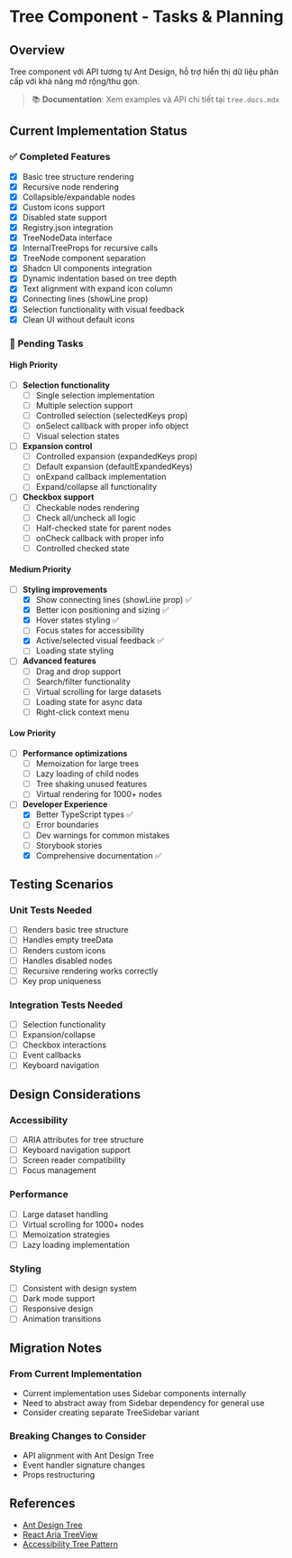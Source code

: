 # Tree Component - Tasks & Planning

## Overview
Tree component với API tương tự Ant Design, hỗ trợ hiển thị dữ liệu phân cấp với khả năng mở rộng/thu gọn.

> 📚 **Documentation**: Xem examples và API chi tiết tại `tree.docs.mdx`

## Current Implementation Status

### ✅ Completed Features
- [x] Basic tree structure rendering
- [x] Recursive node rendering
- [x] Collapsible/expandable nodes
- [x] Custom icons support
- [x] Disabled state support
- [x] Registry.json integration
- [x] TreeNodeData interface
- [x] InternalTreeProps for recursive calls
- [x] TreeNode component separation
- [x] Shadcn UI components integration
- [x] Dynamic indentation based on tree depth
- [x] Text alignment with expand icon column
- [x] Connecting lines (showLine prop)
- [x] Selection functionality with visual feedback
- [x] Clean UI without default icons

### 🚧 Pending Tasks

#### High Priority
- [ ] **Selection functionality**
  - [ ] Single selection implementation
  - [ ] Multiple selection support
  - [ ] Controlled selection (selectedKeys prop)
  - [ ] onSelect callback with proper info object
  - [ ] Visual selection states

- [ ] **Expansion control**
  - [ ] Controlled expansion (expandedKeys prop)
  - [ ] Default expansion (defaultExpandedKeys)
  - [ ] onExpand callback implementation
  - [ ] Expand/collapse all functionality

- [ ] **Checkbox support**
  - [ ] Checkable nodes rendering
  - [ ] Check all/uncheck all logic
  - [ ] Half-checked state for parent nodes
  - [ ] onCheck callback with proper info
  - [ ] Controlled checked state

#### Medium Priority
- [ ] **Styling improvements**
  - [x] Show connecting lines (showLine prop) ✅
  - [x] Better icon positioning and sizing ✅
  - [x] Hover states styling ✅
  - [ ] Focus states for accessibility
  - [x] Active/selected visual feedback ✅
  - [ ] Loading state styling

- [ ] **Advanced features**
  - [ ] Drag and drop support
  - [ ] Search/filter functionality
  - [ ] Virtual scrolling for large datasets
  - [ ] Loading state for async data
  - [ ] Right-click context menu

#### Low Priority
- [ ] **Performance optimizations**
  - [ ] Memoization for large trees
  - [ ] Lazy loading of child nodes
  - [ ] Tree shaking unused features
  - [ ] Virtual rendering for 1000+ nodes

- [ ] **Developer Experience**
  - [x] Better TypeScript types ✅
  - [ ] Error boundaries
  - [ ] Dev warnings for common mistakes
  - [ ] Storybook stories
  - [x] Comprehensive documentation ✅

## Testing Scenarios

### Unit Tests Needed
- [ ] Renders basic tree structure
- [ ] Handles empty treeData
- [ ] Renders custom icons
- [ ] Handles disabled nodes
- [ ] Recursive rendering works correctly
- [ ] Key prop uniqueness

### Integration Tests Needed
- [ ] Selection functionality
- [ ] Expansion/collapse
- [ ] Checkbox interactions
- [ ] Event callbacks
- [ ] Keyboard navigation

## Design Considerations

### Accessibility
- [ ] ARIA attributes for tree structure
- [ ] Keyboard navigation support
- [ ] Screen reader compatibility
- [ ] Focus management

### Performance
- [ ] Large dataset handling
- [ ] Virtual scrolling for 1000+ nodes
- [ ] Memoization strategies
- [ ] Lazy loading implementation

### Styling
- [ ] Consistent with design system
- [ ] Dark mode support
- [ ] Responsive design
- [ ] Animation transitions

## Migration Notes

### From Current Implementation
- Current implementation uses Sidebar components internally
- Need to abstract away from Sidebar dependency for general use
- Consider creating separate TreeSidebar variant

### Breaking Changes to Consider
- API alignment with Ant Design Tree
- Event handler signature changes
- Props restructuring

## References
- [Ant Design Tree](https://ant.design/components/tree)
- [React Aria TreeView](https://react-spectrum.adobe.com/react-aria/useTreeView.html)
- [Accessibility Tree Pattern](https://www.w3.org/WAI/ARIA/apg/patterns/treeview/)
